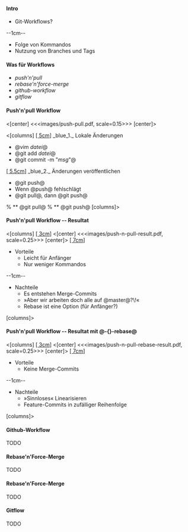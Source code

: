 ==== Intro ====

* Git-Workflows?

--1cm--

* Folge von Kommandos
* Nutzung von Branches und Tags

==== Was für Workflows ====

* ''push'n'pull''
* ''rebase'n'force-merge''
* ''github-workflow''
* ''gitflow''

==== Push'n'pull Workflow ====

<[center]
<<<images/push-pull.pdf, scale=0.15>>>
[center]>

<[columns]
[[[ 5cm ]]]
_blue_1._ Lokale Änderungen
* @vim ''datei''@
* @git add ''datei''@
* @git commit -m "''msg''"@
[[[ 5.5cm ]]]
_blue_2._ Änderungen veröffentlichen
* @git push@
* Wenn @push@ fehlschlägt
* @git pull@, dann @git push@
% ** @git pull@
% ** @git push@
[columns]>

==== Push'n'pull Workflow -- Resultat ====

<[columns]
[[[ 3cm ]]]
<[center]
<<<images/push-n-pull-result.pdf, scale=0.25>>>
[center]>
[[[ 7cm ]]]
* Vorteile
** Leicht für Anfänger
** Nur weniger Kommandos
--1cm--
* Nachteile
** Es entstehen Merge-Commits
** »Aber wir arbeiten doch alle auf @master@?\!«
** Rebase ist eine Option (für Anfänger?)
[columns]>

==== Push'n'pull Workflow -- Resultat mit @-{}-rebase@ ====

<[columns]
[[[ 3cm ]]]
<[center]
<<<images/push-n-pull-rebase-result.pdf, scale=0.25>>>
[center]>
[[[ 7cm ]]]
* Vorteile
** Keine Merge-Commits
--1cm--
* Nachteile
** »Sinnloses« Linearisieren
** Feature-Commits in zufälliger Reihenfolge
[columns]>

==== Github-Workflow ====

TODO

==== Rebase'n'Force-Merge ====

TODO

==== Rebase'n'Force-Merge ====

TODO

==== Gitflow ====

TODO
